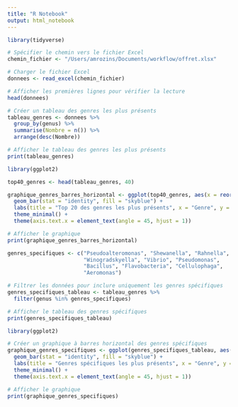 ```yaml
---
title: "R Notebook"
output: html_notebook
---
```

```r
library(tidyverse)
```

```r
# Spécifier le chemin vers le fichier Excel
chemin_fichier <- "/Users/amrozins/Documents/workflow/offret.xlsx"

# Charger le fichier Excel
donnees <- read_excel(chemin_fichier)
```

```r
# Afficher les premières lignes pour vérifier la lecture
head(donnees)

# Créer un tableau des genres les plus présents
tableau_genres <- donnees %>%
  group_by(genus) %>%
  summarise(Nombre = n()) %>%
  arrange(desc(Nombre))

# Afficher le tableau des genres les plus présents
print(tableau_genres)
```

```r
library(ggplot2)

top40_genres <- head(tableau_genres, 40)

graphique_genres_barres_horizontal <- ggplot(top40_genres, aes(x = reorder(genus, -Nombre), y = Nombre)) +
  geom_bar(stat = "identity", fill = "skyblue") +
  labs(title = "Top 20 des genres les plus présents", x = "Genre", y = "Nombre") +
  theme_minimal() +
  theme(axis.text.x = element_text(angle = 45, hjust = 1))

# Afficher le graphique
print(graphique_genres_barres_horizontal)

```

```r
genres_specifiques <- c("Pseudoalteromonas", "Shewanella", "Rahnella", 
                        "Winogradskyella", "Vibrio", "Pseudomonas", 
                        "Bacillus", "Flavobacteria", "Cellulophaga", 
                        "Aeromonas")

# Filtrer les données pour inclure uniquement les genres spécifiques
genres_specifiques_tableau <- tableau_genres %>%
  filter(genus %in% genres_specifiques)

# Afficher le tableau des genres spécifiques
print(genres_specifiques_tableau)
```

```r
library(ggplot2)

# Créer un graphique à barres horizontal des genres spécifiques
graphique_genres_specifiques <- ggplot(genres_specifiques_tableau, aes(x = reorder(genus, -Nombre), y = Nombre)) +
  geom_bar(stat = "identity", fill = "skyblue") +
  labs(title = "Genres spécifiques les plus présents", x = "Genre", y = "Nombre") +
  theme_minimal() +
  theme(axis.text.x = element_text(angle = 45, hjust = 1))

# Afficher le graphique
print(graphique_genres_specifiques)
```


